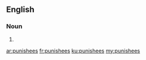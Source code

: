 ==English==

===Noun===
{{head|en}}

# {{plural of|punishee}}

[[ar:punishees]]
[[fr:punishees]]
[[ku:punishees]]
[[my:punishees]]